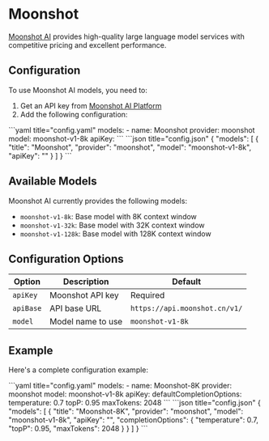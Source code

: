 
# Moonshot

[Moonshot AI](https://platform.moonshot.cn/) provides high-quality large language model services with competitive pricing and excellent performance.

## Configuration

To use Moonshot AI models, you need to:

1. Get an API key from [Moonshot AI Platform](https://platform.moonshot.cn/)
2. Add the following configuration:

<Tabs groupId="config-example">
  <TabItem value="yaml" label="YAML">
  ```yaml title="config.yaml"
  models:
    - name: Moonshot
      provider: moonshot
      model: moonshot-v1-8k
      apiKey: <YOUR_MOONSHOT_API_KEY>
  ```
  </TabItem>
  <TabItem value="json" label="JSON">
  ```json title="config.json"
  {
    "models": [
      {
        "title": "Moonshot",
        "provider": "moonshot",
        "model": "moonshot-v1-8k",
        "apiKey": "<YOUR_MOONSHOT_API_KEY>"
      }
    ]
  }
  ```
  </TabItem>
</Tabs>

## Available Models

Moonshot AI currently provides the following models:

- `moonshot-v1-8k`: Base model with 8K context window
- `moonshot-v1-32k`: Base model with 32K context window
- `moonshot-v1-128k`: Base model with 128K context window

## Configuration Options

| Option    | Description       | Default                       |
| --------- | ----------------- | ----------------------------- |
| `apiKey`  | Moonshot API key  | Required                      |
| `apiBase` | API base URL      | `https://api.moonshot.cn/v1/` |
| `model`   | Model name to use | `moonshot-v1-8k`              |

## Example

Here's a complete configuration example:

<Tabs groupId="config-example">
  <TabItem value="yaml" label="YAML">
  ```yaml title="config.yaml"
  models:
    - name: Moonshot-8K
      provider: moonshot
      model: moonshot-v1-8k
      apiKey: <YOUR_MOONSHOT_API_KEY>
      defaultCompletionOptions:
        temperature: 0.7
        topP: 0.95
        maxTokens: 2048
  ```
  </TabItem>
  <TabItem value="json" label="JSON">
  ```json title="config.json"
  {
    "models": [
      {
        "title": "Moonshot-8K",
        "provider": "moonshot",
        "model": "moonshot-v1-8k",
        "apiKey": "<YOUR_MOONSHOT_API_KEY>",
        "completionOptions": {
          "temperature": 0.7,
          "topP": 0.95,
          "maxTokens": 2048
        }
      }
    ]
  }
  ```
  </TabItem>
</Tabs>
